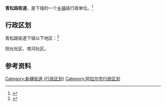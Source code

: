 {{中国乡级行政区|65/90/02/003/000}}

'''青松路街道'''，是{{PRC admin/fullname|65/90/02/003/000|3}}下辖的一个[[乡镇|乡镇]]级行政单位。<ref>{{PRC admin/ref sgc|{{PRC admin/parent|65/90/02/003/000}}}}</ref>

== 行政区划 ==

青松路街道下辖以下地区：<ref>{{PRC admin/ref sgc|65/90/02/003/000}}</ref>

阳光社区、塔河社区。

== 参考资料 ==

{{reflist}}

{{行政区划小作品}}
{{阿拉尔市行政区划}}

[[Category:新疆街道_(行政区划)|Category:新疆街道 (行政区划)]]
[[Category:阿拉尔市行政区划|Category:阿拉尔市行政区划]]